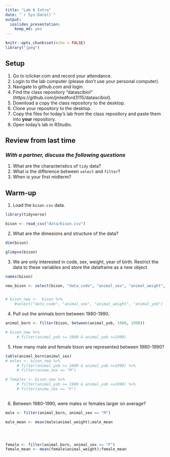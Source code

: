 ```yaml
---
title: "Lab 6 Intro"
date: "`r Sys.Date()`"
output: 
  ioslides_presentation: 
    keep_md: yes
---
```


```r
knitr::opts_chunk$set(echo = FALSE)
library("jpeg")
```

## Setup
1. Go to iclicker.com and record your attendance.
2. Login to the lab computer (please don't use your personal computer).  
3. Navigate to github.com and login.  
4. Find the class repository "datascibiol" (https://github.com/jmledford3115/datascibiol).  
5. Download a copy the class repository to the desktop.  
6. Clone your repository to the desktop.  
7. Copy the files for today's lab from the class repository and paste them into **your** repository.  
8. Open today's lab in RStudio.  

## Review from last time
### *With a partner, discuss the following questions*
1. What are the characteristics of `tidy` data?  
2. What is the difference between `select` and `filter`?  
3. When is your first midterm?  

## Warm-up
1. Load the `bison.csv` data.

```r
library(tidyverse)

bison <- read_csv("data/bison.csv")
```



2. What are the dimesions and structure of the data?

```r
dim(bison)
```


```r
glimpse(bison)
```

3. We are only interested in code, sex, weight, year of birth. Restrict the data to these variables and store the dataframe as a new object.

```r
names(bison)

new_bison <- select(bison, "data_code", "animal_sex", "animal_weight", "animal_yob")


# bison_new <-  bison %>%
    #select("data_code", "animal_sex", "animal_weight", "animal_yob")
```



4. Pull out the animals born between 1980-1990.

```r
animal_born <- filter(bison, between(animal_yob, 1980, 1990))

# bison_new %>%
     # filter(animal_yob >= 1980 & animal_yob <=1990)
```


5. How many male and female bison are represented between 1980-1990?

```r
table(animal_born$animal_sex)
# males <- bison_new %>%
     # filter(animal_yob >= 1980 & animal_yob <=1990) %>%
     # filter(anima_sex == "M")

# females <- bison_new %>%
     # filter(animal_yob >= 1980 & animal_yob <=1990) %>%
     # filter(anima_sex == "F")
     
```

6. Between 1980-1990, were males or females larger on average?

```r
male <- filter(animal_born, animal_sex == "M")

male_mean <- mean(male$animal_weight);male_mean





```


```r
female <- filter(animal_born, animal_sex == "F")
female_mean <- mean(female$animal_weight);female_mean
```

